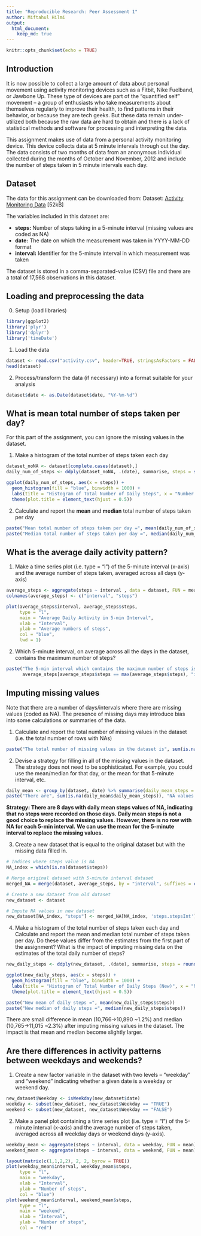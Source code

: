 ```yaml
---
title: "Reproducible Research: Peer Assessment 1"
author: Miftahul Hilmi
output: 
  html_document:
    keep_md: true
---
```



```r
knitr::opts_chunk$set(echo = TRUE)
```


## Introduction

It is now possible to collect a large amount of data about personal movement using activity monitoring devices such as a Fitbit, Nike Fuelband, or Jawbone Up. These type of devices are part of the “quantified self” movement – a group of enthusiasts who take measurements about themselves regularly to improve their health, to find patterns in their behavior, or because they are tech geeks. But these data remain under-utilized both because the raw data are hard to obtain and there is a lack of statistical methods and software for processing and interpreting the data.

This assignment makes use of data from a personal activity monitoring device. This device collects data at 5 minute intervals through out the day. The data consists of two months of data from an anonymous individual collected during the months of October and November, 2012 and include the number of steps taken in 5 minute intervals each day.


## Dataset

The data for this assignment can be downloaded from:
Dataset: [Activity Monitoring Data](https://d396qusza40orc.cloudfront.net/repdata%2Fdata%2Factivity.zip) [52kB]

The variables included in this dataset are:

- **steps:** Number of steps taking in a 5-minute interval (missing values are coded as NA)
- **date:** The date on which the measurement was taken in YYYY-MM-DD format
- **interval:** Identifier for the 5-minute interval in which measurement was taken

The dataset is stored in a comma-separated-value (CSV) file and there are a total of 17,568 observations in this dataset.


## Loading and preprocessing the data

0. Setup (load libraries)
```r
library(ggplot2)
library('plyr')
library('dplyr')
library('timeDate')
```

1. Load the data
```r
dataset <- read.csv("activity.csv", header=TRUE, stringsAsFactors = FALSE)
head(dataset)
```

2. Process/transform the data (if necessary) into a format suitable for your analysis
```r
dataset$date <- as.Date(dataset$date, "%Y-%m-%d")
```


## What is mean total number of steps taken per day?

For this part of the assignment, you can ignore the missing values in the dataset.

1. Make a histogram of the total number of steps taken each day
```r
dataset_noNA <- dataset[complete.cases(dataset),]
daily_num_of_steps <- ddply(dataset_noNA, .(date), summarise, steps = sum(steps, na.rm = TRUE))

ggplot(daily_num_of_steps, aes(x = steps)) +
  geom_histogram(fill = "blue", binwidth = 1000) +
  labs(title = "Histogram of Total Number of Daily Steps", x = "Number of steps", y = "Frequency") +
  theme(plot.title = element_text(hjust = 0.5))
```

2. Calculate and report the **mean** and **median** total number of steps taken per day
```r
paste("Mean total number of steps taken per day =", mean(daily_num_of_steps$steps))
paste("Median total number of steps taken per day =", median(daily_num_of_steps$steps))
```


## What is the average daily activity pattern?

1.  Make a time series plot (i.e. type = "l") of the 5-minute interval (x-axis) and the average number of steps taken, averaged across all days (y-axis)
```r
average_steps <- aggregate(steps ~ interval , data = dataset, FUN = mean)
colnames(average_steps) <- c("interval", "steps")

plot(average_steps$interval, average_steps$steps, 
     type = "l", 
     main = "Average Daily Activity in 5-min Interval", 
     xlab = "Interval", 
     ylab = "Average numbers of steps", 
     col = "blue", 
     lwd = 1)
```

2. Which 5-minute interval, on average across all the days in the dataset, contains the maximum number of steps?
```r
paste("The 5-min interval which contains the maximum number of steps is the", 
      average_steps[average_steps$steps == max(average_steps$steps), "interval"], "interval")
```


## Imputing missing values

Note that there are a number of days/intervals where there are missing values (coded as NA). The presence of missing days may introduce bias into some calculations or summaries of the data.

1. Calculate and report the total number of missing values in the dataset (i.e. the total number of rows with NAs)
```r
paste("The total number of missing values in the dataset is", sum(is.na(dataset$steps)))
```

2. Devise a strategy for filling in all of the missing values in the dataset. The strategy does not need to be sophisticated. For example, you could use the mean/median for that day, or the mean for that 5-minute interval, etc.
```r
daily_mean <- group_by(dataset, date) %>% summarise(daily_mean_steps = mean(steps))
paste("There are", sum(is.na(daily_mean$daily_mean_steps)), "NA values in the daily mean steps")
```
**Strategy: **
**There are 8 days with daily mean steps values of NA, indicating that no steps were recorded on those days.**
**Daily mean steps is not a good choice to replace the missing values.**
**However, there is no row with NA for each 5-min interval.**
**We can use the mean for the 5-minute interval to replace the missing values.**

3. Create a new dataset that is equal to the original dataset but with the missing data filled in.
```r
# Indices where steps value is NA
NA_index = which(is.na(dataset$steps))

# Merge original dataset with 5-minute interval dataset
merged_NA = merge(dataset, average_steps, by = "interval", suffixes = c(".actual", ".stepsInt"))

# Create a new dataset from old dataset
new_dataset <- dataset

# Impute NA values in new dataset
new_dataset[NA_index, "steps"] <- merged_NA[NA_index, 'steps.stepsInt']
```

4. Make a histogram of the total number of steps taken each day and Calculate and report the mean and median total number of steps taken per day. Do these values differ from the estimates from the first part of the assignment? What is the impact of imputing missing data on the estimates of the total daily number of steps?
```r
new_daily_steps <- ddply(new_dataset, .(date), summarise, steps = round(sum(steps, na.rm = TRUE),0))

ggplot(new_daily_steps, aes(x = steps)) +
  geom_histogram(fill = "blue", binwidth = 1000) +
  labs(title = "Histogram of Total Number of Daily Steps (New)", x = "Number of steps", y = "Frequency") +
  theme(plot.title = element_text(hjust = 0.5))

paste("New mean of daily steps =", mean(new_daily_steps$steps))
paste("New median of daily steps =", median(new_daily_steps$steps))
```
There are small difference in mean (10,766->10,890 ~1.2%) and median (10,765->11,015 ~2.3%) after imputing missing values in the dataset. The impact is that mean and median become slightly larger.


## Are there differences in activity patterns between weekdays and weekends?

1. Create a new factor variable in the dataset with two levels – “weekday” and “weekend” indicating whether a given date is a weekday or weekend day.
```r
new_dataset$Weekday <- isWeekday(new_dataset$date)
weekday <- subset(new_dataset, new_dataset$Weekday == "TRUE")
weekend <- subset(new_dataset, new_dataset$Weekday == "FALSE")
```

2. Make a panel plot containing a time series plot (i.e. type = "l") of the 5-minute interval (x-axis) and the average number of steps taken, averaged across all weekday days or weekend days (y-axis).
```r
weekday_mean <- aggregate(steps ~ interval, data = weekday, FUN = mean)
weekend_mean <- aggregate(steps ~ interval, data = weekend, FUN = mean)

layout(matrix(c(1,1,2,2), 2, 2, byrow = TRUE))
plot(weekday_mean$interval, weekday_mean$steps,
     type = "l",
     main = "weekday",
     xlab = "Interval",
     ylab = "Number of steps",
     col = "blue") 
plot(weekend_mean$interval, weekend_mean$steps,
     type = "l",
     main = "weekend",
     xlab = "Interval",
     ylab = "Number of steps",
     col = "red") 
```

